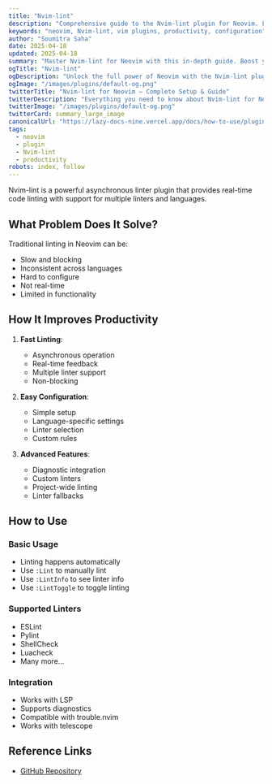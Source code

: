 ```yaml
---
title: "Nvim-lint"
description: "Comprehensive guide to the Nvim-lint plugin for Neovim. Learn setup, features, and best practices to enhance your workflow."
keywords: "neovim, Nvim-lint, vim plugins, productivity, configuration"
author: "Soumitra Saha"
date: 2025-04-18
updated: 2025-04-18
summary: "Master Nvim-lint for Neovim with this in-depth guide. Boost your coding productivity and editor experience."
ogTitle: "Nvim-lint"
ogDescription: "Unlock the full power of Neovim with the Nvim-lint plugin. Step-by-step instructions and expert tips."
ogImage: "/images/plugins/default-og.png"
twitterTitle: "Nvim-lint for Neovim – Complete Setup & Guide"
twitterDescription: "Everything you need to know about Nvim-lint for Neovim. Installation, configuration, and pro tips."
twitterImage: "/images/plugins/default-og.png"
twitterCard: summary_large_image
canonicalUrl: "https://lazy-docs-nine.vercel.app/docs/how-to-use/plugins/nvim-lint"
tags:
  - neovim
  - plugin
  - Nvim-lint
  - productivity
robots: index, follow
---
```


Nvim-lint is a powerful asynchronous linter plugin that provides real-time code linting with support for multiple linters and languages.

## What Problem Does It Solve?

Traditional linting in Neovim can be:

- Slow and blocking
- Inconsistent across languages
- Hard to configure
- Not real-time
- Limited in functionality

## How It Improves Productivity

1. **Fast Linting**:

   - Asynchronous operation
   - Real-time feedback
   - Multiple linter support
   - Non-blocking

2. **Easy Configuration**:

   - Simple setup
   - Language-specific settings
   - Linter selection
   - Custom rules

3. **Advanced Features**:
   - Diagnostic integration
   - Custom linters
   - Project-wide linting
   - Linter fallbacks

## How to Use

### Basic Usage

- Linting happens automatically
- Use `:Lint` to manually lint
- Use `:LintInfo` to see linter info
- Use `:LintToggle` to toggle linting

### Supported Linters

- ESLint
- Pylint
- ShellCheck
- Luacheck
- Many more...

### Integration

- Works with LSP
- Supports diagnostics
- Compatible with trouble.nvim
- Works with telescope

## Reference Links

- [GitHub Repository](https://github.com/mfussenegger/nvim-lint)
